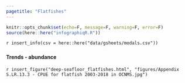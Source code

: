 ```yaml
---
pagetitle: "Flatfishes"
---
```


```r
knitr::opts_chunk$set(echo=F, message=F, warning=F, error=F)
source(here::here("infographiqR.R"))
```

`r insert_info(csv = here::here("data/gsheets/modals.csv"))`


### {.tabset}

#### Trends - abundance

`r insert_figure("deep-seafloor_flatfishes.html", "figures/Appendix S.LR.13.3 - CPUE for flatfish 2003-2018 in OCNMS.jpg")`
